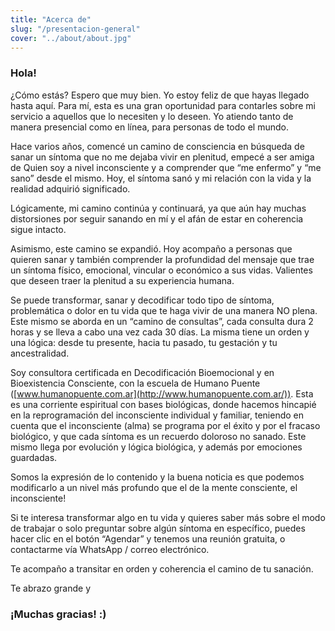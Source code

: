 ```yaml
---
title: "Acerca de"
slug: "/presentacion-general"
cover: "../about/about.jpg"
---
```


### Hola!

¿Cómo estás? Espero que muy bien. Yo estoy feliz de que hayas llegado hasta aquí. Para mí, esta es una gran oportunidad para contarles sobre mi servicio a aquellos que lo necesiten y lo deseen. Yo atiendo tanto de manera presencial como en línea, para personas de todo el mundo.

Hace varios años, comencé un camino de consciencia en búsqueda de sanar un síntoma que no me dejaba vivir en plenitud, empecé a ser amiga de Quien soy a nivel inconsciente y a comprender que “me enfermo” y “me sano” desde el mismo. Hoy, el síntoma sanó y mi relación con la vida y la realidad adquirió significado.

Lógicamente, mi camino continúa y continuará, ya que aún hay muchas distorsiones por seguir sanando en mí y el afán de estar en coherencia sigue intacto.

Asimismo, este camino se expandió. Hoy acompaño a personas que quieren sanar y también comprender la profundidad del mensaje que trae un síntoma físico, emocional, vincular o económico a sus vidas. Valientes que deseen traer la plenitud a su experiencia humana.

Se puede transformar, sanar y decodificar todo tipo de síntoma, problemática o dolor en tu vida que te haga vivir de una manera NO plena. Este mismo se aborda en un “camino de consultas”, cada consulta dura 2 horas y se lleva a cabo una vez cada 30 días. La misma tiene un orden y una lógica: desde tu presente, hacia tu pasado, tu gestación y tu ancestralidad.

Soy consultora certificada en Decodificación Bioemocional y en Bioexistencia Consciente, con la escuela de Humano Puente ([www.humanopuente.com.ar](http://www.humanopuente.com.ar/)). Esta es una corriente espiritual con bases biológicas, donde hacemos hincapié en la reprogramación del inconsciente individual y familiar, teniendo en cuenta que el inconsciente (alma) se programa por el éxito y por el fracaso biológico, y que cada síntoma es un recuerdo doloroso no sanado. Este mismo llega por evolución y lógica biológica, y además por emociones guardadas.

Somos la expresión de lo contenido y la buena noticia es que podemos modificarlo a un nivel más profundo que el de la mente consciente, el inconsciente!

Si te interesa transformar algo en tu vida y quieres saber más sobre el modo de trabajar o solo preguntar sobre algún síntoma en específico, puedes hacer clic en el botón “Agendar” y tenemos una reunión gratuita, o contactarme vía WhatsApp / correo electrónico.

Te acompaño a transitar en orden y coherencia el camino de tu sanación.

Te abrazo grande y

### ¡Muchas gracias! :)
